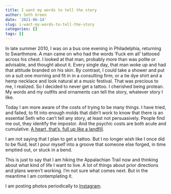 ```yaml
---
title: I want my words to tell the story
author: Seth Green
date: '2021-06-14'
slug: i-want-my-words-to-tell-the-story
categories: []
tags: []
---
```


In late summer 2010, I was on a bus one evening in Philadelphia, returning to Swarthmore. A man came on who had the words 'Fuck em all' tattooed across his chest. I looked at that man, probably more than was polite or advisable, and thought about it. Every single day, that man woke up and had that attitude branded on his skin. By contrast, I could take a shower and put on a suit one morning and fit in in a consulting firm; or a tie dye shirt and a hemp necklace and look natural at a music festival. That was precious to me, I realized. So I decided to never get a tattoo. I cherished being protean. My words and my outfits and ornaments can tell the story, whatever story I like. 

Today I am more aware of the costs of trying to be many things. I have tried, and failed, to fit into enough molds that didn't work to know that there is an essential Seth who can't tell any story, at least not persuasively. People find me out, they identify the impostor. And the psychic costs are both acute and cumulative: [A heart, that's, full up like a landfill](https://www.youtube.com/watch?v=u5CVsCnxyXg).

I am not saying that I plan to get a tattoo. But I no longer wish like I once did to be fluid, lest I pour myself into a groove that someone else forged, in time emptied out, or stuck in a bend. 

This is just to say that I am hiking the Appalachian Trail now and thinking about what kind of life I want to live. A lot of things about prior directions and plans weren't working. I'm not sure what comes next. But in the meantime I am contemplating it. 

I am posting photos periodically to [Instagram](https://www.instagram.com/setgree/). 
